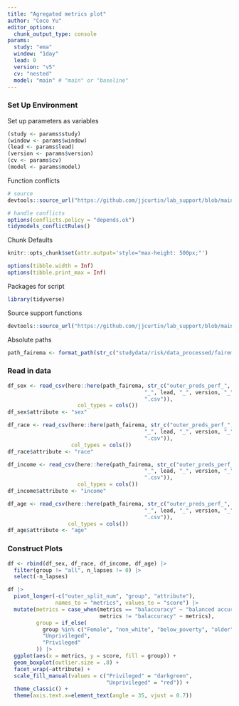 ```yaml
---
title: "Agregated metrics plot"
author: "Coco Yu"
editor_options: 
  chunk_output_type: console
params:
  study: "ema"
  window: "1day"
  lead: 0
  version: "v5"
  cv: "nested"
  model: "main" # "main" or "baseline"
---
```


### Set Up Environment

Set up parameters as variables
```r
(study <- params$study)
(window <- params$window)
(lead <- params$lead)
(version <- params$version)
(cv <- params$cv)
(model <- params$model)
```

Function conflicts
```r

# source
devtools::source_url("https://github.com/jjcurtin/lab_support/blob/main/fun_ml.R?raw=true")

# handle conflicts
options(conflicts.policy = "depends.ok")
tidymodels_conflictRules()
```

Chunk Defaults
```r
knitr::opts_chunk$set(attr.output='style="max-height: 500px;"')

options(tibble.width = Inf)
options(tibble.print_max = Inf)
```

Packages for script
```r
library(tidyverse)
```

Source support functions
```r
devtools::source_url("https://github.com/jjcurtin/lab_support/blob/main/format_path.R?raw=true")
```

Absolute paths
```r
path_fairema <- format_path(str_c("studydata/risk/data_processed/fairema"))
```

### Read in data
```r
df_sex <- read_csv(here::here(path_fairema, str_c("outer_preds_perf_", "sex", "_", window, 
                                           "_", lead, "_", version, "_", cv, "_", model,
                                           ".csv")),
                      col_types = cols())
df_sex$attribute <- "sex"

df_race <- read_csv(here::here(path_fairema, str_c("outer_preds_perf_", "race", "_", window, 
                                           "_", lead, "_", version, "_", cv, "_", model,
                                           ".csv")),
                    col_types = cols())
df_race$attribute <- "race"

df_income <- read_csv(here::here(path_fairema, str_c("outer_preds_perf_", "income", "_", window, 
                                           "_", lead, "_", version, "_", cv, "_", model,
                                           ".csv")),
                      col_types = cols())
df_income$attribute <- "income"

df_age <- read_csv(here::here(path_fairema, str_c("outer_preds_perf_", "age", "_", window, 
                                           "_", lead, "_", version, "_", cv, "_", model,
                                           ".csv")),
                   col_types = cols())
df_age$attribute <- "age"
```

### Construct Plots

```r
df <- rbind(df_sex, df_race, df_income, df_age) |> 
  filter(group != "all", n_lapses != 0) |> 
  select(-n_lapses)
```

```r
df |> 
  pivot_longer(-c("outer_split_num", "group", "attribute"),
               names_to = "metrics", values_to = "score") |>
  mutate(metrics = case_when(metrics == "balaccuracy" ~ "balanced accuracy",
                             metrics != "balaccuracy" ~ metrics),
         group = if_else(
           group %in% c("Female", "non_white", "below_poverty", "older"),
           "Unprivileged",
           "Privileged"
         )) |>
  ggplot(aes(x = metrics, y = score, fill = group)) +
  geom_boxplot(outlier.size = .8) +
  facet_wrap(~attribute) +
  scale_fill_manual(values = c("Privileged" = "darkgreen",
                               "Unprivileged" = "red")) +
  theme_classic() + 
  theme(axis.text.x=element_text(angle = 35, vjust = 0.7))
```

